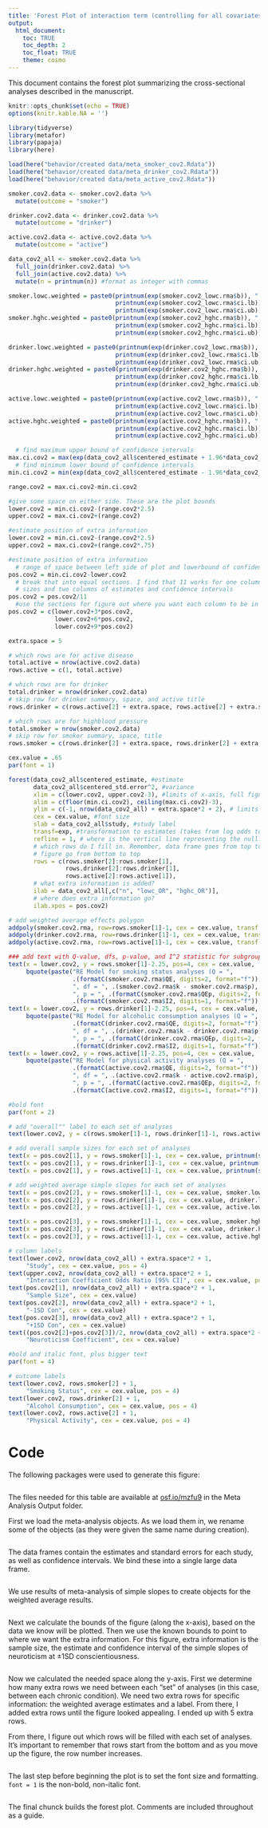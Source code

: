 ```yaml
---
title: 'Forest Plot of interaction term (controlling for all covariates)'
output: 
  html_document:
    toc: TRUE
    toc_depth: 2
    toc_float: TRUE
    theme: cosmo
---
```


This document contains the forest plot summarizing the cross-sectional analyses described in the manuscript. 

```r
knitr::opts_chunk$set(echo = TRUE)
options(knitr.kable.NA = '')
```

```r
library(tidyverse)
library(metafor)
library(papaja)
library(here)
```

```r
load(here("behavior/created data/meta_smoker_cov2.Rdata"))
load(here("behavior/created data/meta_drinker_cov2.Rdata"))
load(here("behavior/created data/meta_active_cov2.Rdata"))
```

```r
smoker.cov2.data <- smoker.cov2.data %>%
  mutate(outcome = "smoker")

drinker.cov2.data <- drinker.cov2.data %>%
  mutate(outcome = "drinker")

active.cov2.data <- active.cov2.data %>%
  mutate(outcome = "active")

data_cov2_all <- smoker.cov2.data %>%
  full_join(drinker.cov2.data) %>%
  full_join(active.cov2.data) %>%
  mutate(n = printnum(n)) #format as integer with commas
```

```r
smoker.lowc.weighted = paste0(printnum(exp(smoker.cov2_lowc.rma$b)), " [", 
                              printnum(exp(smoker.cov2_lowc.rma$ci.lb)), ", ",
                              printnum(exp(smoker.cov2_lowc.rma$ci.ub)), "]")
smoker.hghc.weighted = paste0(printnum(exp(smoker.cov2_hghc.rma$b)), " [", 
                              printnum(exp(smoker.cov2_hghc.rma$ci.lb)), ", ",
                              printnum(exp(smoker.cov2_hghc.rma$ci.ub)), "]")

drinker.lowc.weighted = paste0(printnum(exp(drinker.cov2_lowc.rma$b)), " [", 
                              printnum(exp(drinker.cov2_lowc.rma$ci.lb)), ", ",
                              printnum(exp(drinker.cov2_lowc.rma$ci.ub)), "]")
drinker.hghc.weighted = paste0(printnum(exp(drinker.cov2_hghc.rma$b)), " [", 
                              printnum(exp(drinker.cov2_hghc.rma$ci.lb)), ", ",
                              printnum(exp(drinker.cov2_hghc.rma$ci.ub)), "]")

active.lowc.weighted = paste0(printnum(exp(active.cov2_lowc.rma$b)), " [", 
                              printnum(exp(active.cov2_lowc.rma$ci.lb)), ", ",
                              printnum(exp(active.cov2_lowc.rma$ci.ub)), "]")
active.hghc.weighted = paste0(printnum(exp(active.cov2_hghc.rma$b)), " [", 
                              printnum(exp(active.cov2_hghc.rma$ci.lb)), ", ",
                              printnum(exp(active.cov2_hghc.rma$ci.ub)), "]")
```


```r
  # find maximum upper bound of confidence intervals
max.ci.cov2 = max(exp(data_cov2_all$centered_estimate + 1.96*data_cov2_all$centered_std.error))
  # find minimum lower bound of confidence intervals
min.ci.cov2 = min(exp(data_cov2_all$centered_estimate - 1.96*data_cov2_all$centered_std.error))

range.cov2 = max.ci.cov2-min.ci.cov2

#give some space on either side. These are the plot bounds
lower.cov2 = min.ci.cov2-(range.cov2*2.5) 
upper.cov2 = max.ci.cov2+(range.cov2)

#estimate position of extra information
lower.cov2 = min.ci.cov2-(range.cov2*2.5)
upper.cov2 = max.ci.cov2+(range.cov2*.75)

#estimate position of extra information
  # range of space between left side of plot and lowerbound of confidence intervals
pos.cov2 = min.ci.cov2-lower.cov2
  # break that into equal sections. I find that 11 works for one column of sample
  # sizes and two columns of estimates and confidence intervals
pos.cov2 = pos.cov2/11
  #use the sections for figure out where you want each column to be in that space
pos.cov2 = c(lower.cov2+3*pos.cov2,
             lower.cov2+6*pos.cov2,
             lower.cov2+9*pos.cov2)
```

```r
extra.space = 5

# which rows are for active disease
total.active = nrow(active.cov2.data)
rows.active = c(1, total.active)

# which rows are for drinker
total.drinker = nrow(drinker.cov2.data)
# skip row for drinker summary, space, and active title
rows.drinker = c(rows.active[2] + extra.space, rows.active[2] + extra.space + total.drinker - 1)

# which rows are for highblood pressure
total.smoker = nrow(smoker.cov2.data)
# skip row for smoker summary, space, title
rows.smoker = c(rows.drinker[2] + extra.space, rows.drinker[2] + extra.space + total.smoker - 1)
```

```r
cex.value = .65
par(font = 1)
```

```r
forest(data_cov2_all$centered_estimate, #estimate
       data_cov2_all$centered_std.error^2, #variance
       xlim = c(lower.cov2, upper.cov2-3), #limits of x-axis, full figure
       alim = c(floor(min.ci.cov2), ceiling(max.ci.cov2)-3),
       ylim = c(-1, nrow(data_cov2_all) + extra.space*2 + 2), # limits of y-axis
       cex = cex.value, #font size
       slab = data_cov2_all$study, #study label
       transf=exp, #transformation to estimates (takes from log odds to odds ratio)
       refline = 1, # where is the vertical line representing the null?
       # which rows do I fill in. Remember, data frame goes from top to bottom, but row numbers on 
       # figure go from bottom to top
       rows = c(rows.smoker[2]:rows.smoker[1], 
                rows.drinker[2]:rows.drinker[1],
                rows.active[2]:rows.active[1]),
       # what extra information is added?
       ilab = data_cov2_all[,c("n", "lowc_OR", "hghc_OR")],
       # where does extra information go?
       ilab.xpos = pos.cov2)

# add weighted average effects polygon
addpoly(smoker.cov2.rma, row=rows.smoker[1]-1, cex = cex.value, transf = exp, mlab = "", col = "blue")
addpoly(drinker.cov2.rma, row=rows.drinker[1]-1, cex = cex.value, transf = exp, mlab = "", col = "blue")
addpoly(active.cov2.rma, row=rows.active[1]-1, cex = cex.value, transf = exp, mlab = "", col = "blue")

### add text with Q-value, dfs, p-value, and I^2 statistic for subgroups
text(x = lower.cov2, y = rows.smoker[1]-2.25, pos=4, cex = cex.value,
     bquote(paste("RE Model for smoking status analyses (Q = ",
                  .(formatC(smoker.cov2.rma$QE, digits=2, format="f")),
                  ", df = ", .(smoker.cov2.rma$k - smoker.cov2.rma$p),
                  ", p = ", .(formatC(smoker.cov2.rma$QEp, digits=2, format="f")), "; ", I^2, " = ",
                  .(formatC(smoker.cov2.rma$I2, digits=1, format="f")), "%)")))
text(x = lower.cov2, y = rows.drinker[1]-2.25, pos=4, cex = cex.value,
     bquote(paste("RE Model for alcoholic consumption analyses (Q = ",
                  .(formatC(drinker.cov2.rma$QE, digits=2, format="f")),
                  ", df = ", .(drinker.cov2.rma$k - drinker.cov2.rma$p),
                  ", p = ", .(formatC(drinker.cov2.rma$QEp, digits=2, format="f")), "; ", I^2, " = ",
                  .(formatC(drinker.cov2.rma$I2, digits=1, format="f")), "%)")))
text(x = lower.cov2, y = rows.active[1]-2.25, pos=4, cex = cex.value,
     bquote(paste("RE Model for physical activity analyses (Q = ",
                  .(formatC(active.cov2.rma$QE, digits=2, format="f")),
                  ", df = ", .(active.cov2.rma$k - active.cov2.rma$p),
                  ", p = ", .(formatC(active.cov2.rma$QEp, digits=2, format="f")), "; ", I^2, " = ",
                  .(formatC(active.cov2.rma$I2, digits=1, format="f")), "%)")))

#bold font
par(font = 2)

# add "overall"" label to each set of analyses
text(lower.cov2, y = c(rows.smoker[1]-1, rows.drinker[1]-1, rows.active[1]-1), pos = 4, cex = cex.value, "Overall")

# add overall sample sizes for each set of analyses
text(x = pos.cov2[1], y = rows.smoker[1]-1, cex = cex.value, printnum(sum(smoker.cov2.data$n)))
text(x = pos.cov2[1], y = rows.drinker[1]-1, cex = cex.value, printnum(sum(drinker.cov2.data$n)))
text(x = pos.cov2[1], y = rows.active[1]-1, cex = cex.value, printnum(sum(active.cov2.data$n)))

# add weighted average simple slopes for each set of analyses
text(x = pos.cov2[2], y = rows.smoker[1]-1, cex = cex.value, smoker.lowc.weighted)
text(x = pos.cov2[2], y = rows.drinker[1]-1, cex = cex.value, drinker.lowc.weighted)
text(x = pos.cov2[2], y = rows.active[1]-1, cex = cex.value, active.lowc.weighted)

text(x = pos.cov2[3], y = rows.smoker[1]-1, cex = cex.value, smoker.hghc.weighted)
text(x = pos.cov2[3], y = rows.drinker[1]-1, cex = cex.value, drinker.hghc.weighted)
text(x = pos.cov2[3], y = rows.active[1]-1, cex = cex.value, active.hghc.weighted)

# column labels
text(lower.cov2, nrow(data_cov2_all) + extra.space*2 + 1,
     "Study", cex = cex.value, pos = 4)
text(upper.cov2, nrow(data_cov2_all) + extra.space*2 + 1,
     "Interaction Coefficient Odds Ratio [95% CI]", cex = cex.value, pos=2)
text(pos.cov2[1], nrow(data_cov2_all) + extra.space*2 + 1,
     "Sample Size", cex = cex.value)
text(pos.cov2[2], nrow(data_cov2_all) + extra.space*2 + 1,
     "-1SD Con", cex = cex.value)
text(pos.cov2[3], nrow(data_cov2_all) + extra.space*2 + 1,
     "+1SD Con", cex = cex.value)
text((pos.cov2[2]+pos.cov2[3])/2, nrow(data_cov2_all) + extra.space*2 + 2,
     "Neuroticism Coefficient", cex = cex.value)

#bold and italic font, plus bigger text
par(font = 4)

# outcome labels
text(lower.cov2, rows.smoker[2] + 1,
     "Smoking Status", cex = cex.value, pos = 4)
text(lower.cov2, rows.drinker[2] + 1,
     "Alcohol Consumption", cex = cex.value, pos = 4)
text(lower.cov2, rows.active[2] + 1,
     "Physical Activity", cex = cex.value, pos = 4)
```

# Code

The following packages were used to generate this figure: 

```r
```

The files needed for this table are available at [osf.io/mzfu9](https://osf.io/mzfu9/) in the Meta Analysis Output folder.

First we load the meta-analysis objects. As we load them in, we rename some of the objects (as they were given the same name during creation).

```r
```

The data frames contain the estimates and standard errors for each study, as well as confidence intervals. We bind these into a single large data frame.

```r
```

We use results of meta-analysis of simple slopes to create objects for the weighted average results.

```r
```


Next we calculate the bounds of the figure (along the x-axis), based on the data we know will be plotted. Then we use the known bounds to point to where we want the extra information. For this figure, extra information is the sample size, the estimate and confidence interval of the simple slopes of neuroticism at ±1SD conscientiousness. 

```r
```

Now we calculated the needed space along the y-axis. First we determine how many extra rows we need between each "set" of analyses (in this case, between each chronic condition). We need two extra rows for specific information: the weighted average estimates and a label. From there, I added extra rows until the figure looked appealing. I ended up with 5 extra rows.

From there, I figure out which rows will be filled with each set of analyses. It's important to remember that rows start from the bottom and as you move up the figure, the row number increases. 

```r
```

The last step before beginning the plot is to set the font size and formatting. `font = 1` is the non-bold, non-italic font.

```r
```

The final chunck builds the forest plot. Comments are included throughout as a guide.

```r
```

